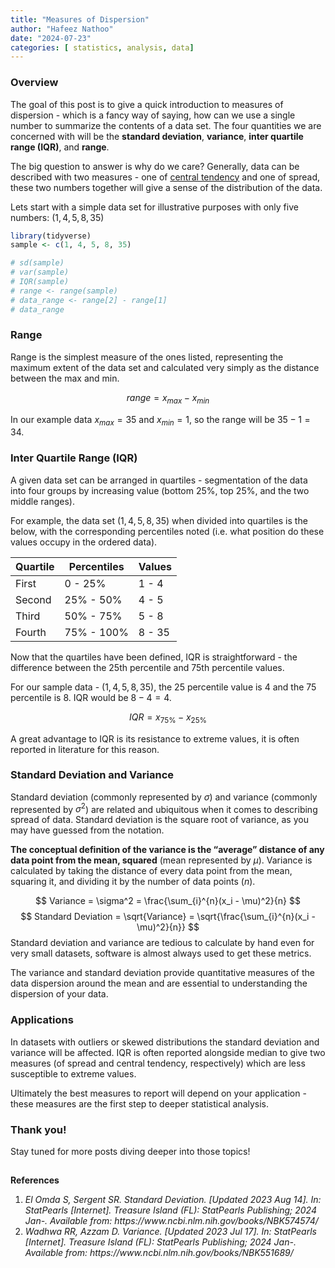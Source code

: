 ```yaml
---
title: "Measures of Dispersion"
author: "Hafeez Nathoo"
date: "2024-07-23"
categories: [ statistics, analysis, data]
---
```


### Overview

The goal of this post is to give a quick introduction to measures of dispersion - which is a fancy way of saying, how can we use a single number to summarize the contents of a data set. The four quantities we are concerned with will be the **standard deviation**, **variance**, **inter quartile range (IQR)**, and **range**.

The big question to answer is why do we care? Generally, data can be described with two measures - one of [central tendency](https://mathformedstudents.netlify.app/topics/2_central_tendency) and one of spread, these two numbers together will give a sense of the distribution of the data.

Lets start with a simple data set for illustrative purposes with only five numbers: $(1, 4, 5, 8, 35)$

```r
library(tidyverse)
sample <- c(1, 4, 5, 8, 35)

# sd(sample)
# var(sample)
# IQR(sample)
# range <- range(sample)
# data_range <- range[2] - range[1]
# data_range
```

### Range

Range is the simplest measure of the ones listed, representing the maximum extent of the data set and calculated very simply as the distance between the max and min.

$$
range = x_{max} - x_{min}
$$

In our example data $x_{max} = 35$ and $x_{min}=1$, so the range will be $35-1 = 34$.

### Inter Quartile Range (IQR)

A given data set can be arranged in quartiles - segmentation of the data into four groups by increasing value (bottom 25%, top 25%, and the two middle ranges).

For example, the data set $(1, 4, 5, 8, 35)$ when divided into quartiles is the below, with the corresponding percentiles noted (i.e. what position do these values occupy in the ordered data).

| Quartile | Percentiles | Values |
|----------|-------------|--------|
| First    | 0 - 25%     | 1 - 4  |
| Second   | 25% - 50%   | 4 - 5  |
| Third    | 50% - 75%   | 5 - 8  |
| Fourth   | 75% - 100%  | 8 - 35 |

Now that the quartiles have been defined, IQR is straightforward - the difference between the 25th percentile and 75th percentile values.

For our sample data - $(1, 4, 5, 8, 35)$, the 25 percentile value is $4$ and the 75 percentile is $8$. IQR would be $8 - 4 = 4$.

$$
IQR = x_{75\%} - x_{25\%}
$$

A great advantage to IQR is its resistance to extreme values, it is often reported in literature for this reason.

### Standard Deviation and Variance

Standard deviation (commonly represented by $\sigma$) and variance (commonly represented by $\sigma^2$) are related and ubiquitous when it comes to describing spread of data. Standard deviation is the square root of variance, as you may have guessed from the notation.

**The conceptual definition of the variance is the "average" distance of any data point from the mean, squared** (mean represented by $\mu$). Variance is calculated by taking the distance of every data point from the mean, squaring it, and dividing it by the number of data points ($n$).


$$
Variance = \sigma^2 = \frac{\sum_{i}^{n}(x_i - \mu)^2}{n}
$$
$$
Standard Deviation = \sqrt{Variance} = \sqrt{\frac{\sum_{i}^{n}(x_i - \mu)^2}{n}}
$$
Standard deviation and variance are tedious to calculate by hand even for very small datasets, software is almost always used to get these metrics.

The variance and standard deviation provide quantitative measures of the data dispersion around the mean and are essential to understanding the dispersion of your data.

### Applications

In datasets with outliers or skewed distributions the standard deviation and variance will be affected. IQR is often reported alongside median to give two measures (of spread and central tendency, respectively) which are less susceptible to extreme values.

Ultimately the best measures to report will depend on your application - these measures are the first step to deeper statistical analysis.

### Thank you!

Stay tuned for more posts diving deeper into those topics!

##

**References**

1.  *El Omda S, Sergent SR. Standard Deviation. \[Updated 2023 Aug 14\]. In: StatPearls \[Internet\]. Treasure Island (FL): StatPearls Publishing; 2024 Jan-. Available from: https://www.ncbi.nlm.nih.gov/books/NBK574574/*
2.  *Wadhwa RR, Azzam D. Variance. \[Updated 2023 Jul 17\]. In: StatPearls \[Internet\]. Treasure Island (FL): StatPearls Publishing; 2024 Jan-. Available from: https://www.ncbi.nlm.nih.gov/books/NBK551689/*
